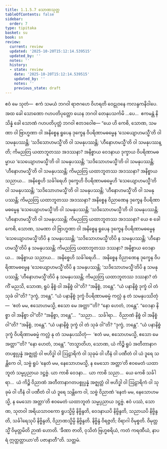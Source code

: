 ```yaml
---
title: 1.1.5.7 သောဏသုတ္တ
tableOfContents: false
sidebar:
  order: 7
type: tipitaka
basket: su
book: sn
review:
  current: review
  updated: '2025-10-20T15:12:14.539515'
  updated_by: ''
  notes: ''
  history:
  - state: review
    date: '2025-10-20T15:12:14.539515'
    updated_by: ''
    notes: ''
    previous_state: draft
---
```



<DynamicBreadcrumb />


<ReviewStatus review={frontmatter.review} showDetails={true} />

<HypothesisAnnotation frontmatter={frontmatter} />

<Division number="49" book="sn" e="ch" v="18" p="287">

<Paragraph number="211" book="sn">
ဧဝံ မေ သုတံ—  ဧကံ သမယံ ဘဂဝါ ရာဇဂဟေ ဝိဟရတိ ဝေဠုဝနေ ကလန္ဒကနိဝါပေ. အထ ခေါ သောဏော ဂဟပတိပုတ္တော ယေန ဘဂဝါ တေနုပသင်္ကမိ …ပေ…  ဧကမန္တံ နိသိန္နံ ခေါ သောဏံ ဂဟပတိပုတ္တံ ဘဂဝါ ဧတဒဝေါစ—
</Paragraph>

<Paragraph number="212" book="sn">
“ယေ ဟိ ကေစိ, သောဏ, သမဏာ ဝါ ဗြာဟ္မဏာ ဝါ အနိစ္စေန ရူပေန ဒုက္ခေန ဝိပရိဏာမဓမ္မေန ‘သေယျောဟမသ္မီ’တိ ဝါ သမနုပဿန္တိ; ‘သဒိသောဟမသ္မီ’တိ ဝါ သမနုပဿန္တိ; ‘ဟီနောဟမသ္မီ’တိ ဝါ သမနုပဿန္တိ; ကိမညတြ ယထာဘူတဿ အဒဿနာ? အနိစ္စာယ ဝေဒနာယ ဒုက္ခာယ ဝိပရိဏာမဓမ္မာယ ‘သေယျောဟမသ္မီ’တိ ဝါ သမနုပဿန္တိ; ‘သဒိသောဟမသ္မီ’တိ ဝါ သမနုပဿန္တိ; ‘ဟီနောဟမသ္မီ’တိ ဝါ သမနုပဿန္တိ; ကိမညတြ ယထာဘူတဿ အဒဿနာ? အနိစ္စာယ သညာယ…  အနိစ္စေဟိ သင်္ခါရေဟိ ဒုက္ခေဟိ ဝိပရိဏာမဓမ္မေဟိ ‘သေယျောဟမသ္မီ’တိ ဝါ သမနုပဿန္တိ; ‘သဒိသောဟမသ္မီ’တိ ဝါ သမနုပဿန္တိ; ‘ဟီနောဟမသ္မီ’တိ ဝါ သမနုပဿန္တိ; ကိမညတြ ယထာဘူတဿ အဒဿနာ? အနိစ္စေန ဝိညာဏေန ဒုက္ခေန ဝိပရိဏာမဓမ္မေန ‘သေယျောဟမသ္မီ’တိ ဝါ သမနုပဿန္တိ; ‘သဒိသောဟမသ္မီ’တိ ဝါ သမနုပဿန္တိ; ‘ဟီနောဟမသ္မီ’တိ ဝါ သမနုပဿန္တိ; ကိမညတြ ယထာဘူတဿ အဒဿနာ?
</Paragraph>

<Paragraph number="213" book="sn">
ယေ စ ခေါ ကေစိ, သောဏ, သမဏာ ဝါ ဗြာဟ္မဏာ ဝါ အနိစ္စေန ရူပေန ဒုက္ခေန ဝိပရိဏာမဓမ္မေန ‘သေယျောဟမသ္မီ’တိပိ န သမနုပဿန္တိ; ‘သဒိသောဟမသ္မီ’တိပိ န သမနုပဿန္တိ; ‘ဟီနောဟမသ္မီ’တိပိ န သမနုပဿန္တိ; ကိမညတြ ယထာဘူတဿ ဒဿနာ? အနိစ္စာယ ဝေဒနာယ…  အနိစ္စာယ သညာယ…  အနိစ္စေဟိ သင်္ခါရေဟိ…  အနိစ္စေန ဝိညာဏေန ဒုက္ခေန ဝိပရိဏာမဓမ္မေန ‘သေယျောဟမသ္မီ’တိပိ န သမနုပဿန္တိ; ‘သဒိသောဟမသ္မီ’တိပိ န သမနုပဿန္တိ; ‘ဟီနောဟမသ္မီ’တိပိ န သမနုပဿန္တိ; ကိမညတြ ယထာဘူတဿ ဒဿနာ?
</Paragraph>

<Paragraph number="214" book="sn">
တံ ကိံ မညသိ, သောဏ, ရူပံ နိစ္စံ ဝါ အနိစ္စံ ဝါ”တိ? “အနိစ္စံ, ဘန္တေ”. “ယံ ပနာနိစ္စံ ဒုက္ခံ ဝါ တံ သုခံ ဝါ”တိ? “ဒုက္ခံ, ဘန္တေ”. “ယံ ပနာနိစ္စံ ဒုက္ခံ ဝိပရိဏာမဓမ္မံ ကလ္လံ နု တံ သမနုပဿိတုံ—  ‘ဧတံ မမ, ဧသောဟမသ္မိ, ဧသော မေ အတ္တာ’”တိ? “နော ဟေတံ, ဘန္တေ”. “ဝေဒနာ နိစ္စာ ဝါ အနိစ္စာ ဝါ”တိ? “အနိစ္စာ, ဘန္တေ”…  “သညာ…  သင်္ခါရာ…  ဝိညာဏံ နိစ္စံ ဝါ အနိစ္စံ ဝါ”တိ? “အနိစ္စံ, ဘန္တေ”. “ယံ ပနာနိစ္စံ ဒုက္ခံ ဝါ တံ သုခံ ဝါ”တိ? “ဒုက္ခံ, ဘန္တေ”. “ယံ ပနာနိစ္စံ ဒုက္ခံ ဝိပရိဏာမဓမ္မံ ကလ္လံ နု တံ သမနုပဿိတုံ—  ‘ဧတံ မမ, ဧသောဟမသ္မိ, ဧသော မေ အတ္တာ’”တိ? “နော ဟေတံ, ဘန္တေ”.
</Paragraph>

<Paragraph number="215" book="sn">
“တသ္မာတိဟ, သောဏ, ယံ ကိဉ္စိ ရူပံ အတီတာနာဂတပစ္စုပ္ပန္နံ အဇ္ဈတ္တံ ဝါ ဗဟိဒ္ဓါ ဝါ ဩဠာရိကံ ဝါ သုခုမံ ဝါ ဟီနံ ဝါ ပဏီတံ ဝါ ယံ ဒူရေ သန္တိကေ ဝါ, သဗ္ဗံ ရူပံ ‘နေတံ မမ, နေသောဟမသ္မိ, န မေသော အတ္တာ’တိ ဧဝမေတံ ယထာဘူတံ သမ္မပ္ပညာယ ဒဋ္ဌဗ္ဗံ.
</Paragraph>

<Paragraph number="216" book="sn">
ယာ ကာစိ ဝေဒနာ…  ယာ ကာစိ သညာ…  ယေ ကေစိ သင်္ခါရာ…  ယံ ကိဉ္စိ ဝိညာဏံ အတီတာနာဂတပစ္စုပ္ပန္နံ အဇ္ဈတ္တံ ဝါ ဗဟိဒ္ဓါ ဝါ ဩဠာရိကံ ဝါ သုခုမံ ဝါ ဟီနံ ဝါ ပဏီတံ ဝါ ယံ ဒူရေ သန္တိကေ ဝါ, သဗ္ဗံ ဝိညာဏံ ‘နေတံ မမ, နေသောဟမသ္မိ, န မေသော အတ္တာ’တိ ဧဝမေတံ ယထာဘူတံ သမ္မပ္ပညာယ ဒဋ္ဌဗ္ဗံ.
</Paragraph>

<Paragraph number="217" book="sn">
ဧဝံ ပဿံ, သောဏ, သုတဝါ အရိယသာဝကော ရူပသ္မိမ္ပိ နိဗ္ဗိန္ဒတိ, ဝေဒနာယပိ နိဗ္ဗိန္ဒတိ, သညာယပိ နိဗ္ဗိန္ဒတိ, သင်္ခါရေသုပိ နိဗ္ဗိန္ဒတိ, ဝိညာဏသ္မိမ္ပိ နိဗ္ဗိန္ဒတိ. နိဗ္ဗိန္ဒံ ဝိရဇ္ဇတိ; ဝိရာဂါ ဝိမုစ္စတိ. ဝိမုတ္တသ္မိံ ဝိမုတ္တမိတိ ဉာဏံ ဟောတိ. ‘ခီဏာ ဇာတိ, ဝုသိတံ ဗြဟ္မစရိယံ, ကတံ ကရဏီယံ, နာပရံ ဣတ္ထတ္တာယာ’တိ ပဇာနာတီ”တိ.

</Paragraph>
</Division>

<Paragraph number="218" type="center" book="sn">
သတ္တမံ.
</Paragraph>